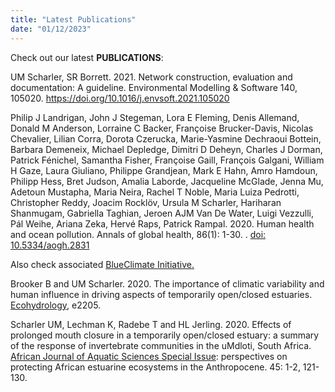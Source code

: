 ```yaml
---
title: "Latest Publications"
date: "01/12/2023"
---
```


Check out our latest **PUBLICATIONS**:

UM Scharler, SR Borrett. 2021. Network construction, evaluation and documentation: A guideline. Environmental Modelling & Software 140, 105020. <https://doi.org/10.1016/j.envsoft.2021.105020>

Philip J Landrigan, John J Stegeman, Lora E Fleming, Denis Allemand, Donald M Anderson, Lorraine C Backer, Françoise Brucker-Davis, Nicolas Chevalier, Lilian Corra, Dorota Czerucka, Marie-Yasmine Dechraoui Bottein, Barbara Demeneix, Michael Depledge, Dimitri D Deheyn, Charles J Dorman, Patrick Fénichel, Samantha Fisher, Françoise Gaill, François Galgani, William H Gaze, Laura Giuliano, Philippe Grandjean, Mark E Hahn, Amro Hamdoun, Philipp Hess, Bret Judson, Amalia Laborde, Jacqueline McGlade, Jenna Mu, Adetoun Mustapha, Maria Neira, Rachel T Noble, Maria Luiza Pedrotti, Christopher Reddy, Joacim Rocklöv, Ursula M Scharler, Hariharan Shanmugam, Gabriella Taghian, Jeroen AJM Van De Water, Luigi Vezzulli, Pál Weihe, Ariana Zeka, Hervé Raps, Patrick Rampal. 2020. Human health and ocean pollution. Annals of global health, 86(1): 1-30. . [doi: 10.5334/aogh.2831](https://dx.doi.org/10.5334%2Faogh.2831)

Also check associated [BlueClimate Initiative.](https://www.tetiaroasociety.org/blue-climate-initiative)

Brooker B and UM Scharler. 2020. The importance of climatic variability and human influence in driving aspects of temporarily open/closed estuaries. [Ecohydrology](https://doi.org/10.1002/eco.2205), e2205.

Scharler UM, Lechman K, Radebe T and HL Jerling. 2020. Effects of prolonged mouth closure in a temporarily open/closed estuary: a summary of the response of invertebrate communities in the uMdloti, South Africa. [African Journal of Aquatic Sciences Special Issue](https://doi.org/10.2989/16085914.2019.1689911): perspectives on protecting African estuarine ecosystems in the Anthropocene. 45: 1-2, 121-130.
